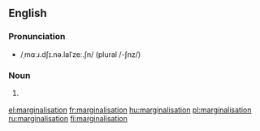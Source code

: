 ==English==

===Pronunciation===
* /ˌmɑːɹ.dʃɪ.nə.laIˈzeː.ʃn/ (plural /-ʃnz/)

===Noun===
{{en-noun|pl=marginalizations}}

# {{context|British}} {{alternative spelling of|marginalization}}

[[el:marginalisation]]
[[fr:marginalisation]]
[[hu:marginalisation]]
[[pl:marginalisation]]
[[ru:marginalisation]]
[[fi:marginalisation]]
